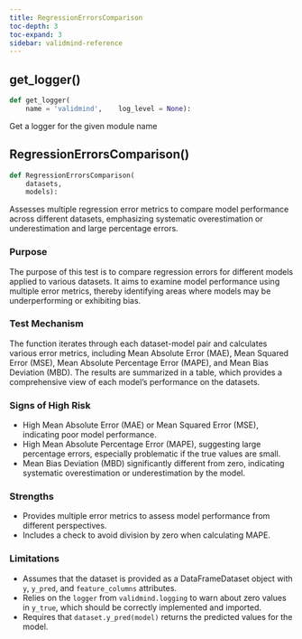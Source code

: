 ```yaml
---
title: RegressionErrorsComparison
toc-depth: 3
toc-expand: 3
sidebar: validmind-reference
---
```


## get_logger[()]{.muted}

```python
def get_logger(
    name = 'validmind',    log_level = None):
```

Get a logger for the given module name

## RegressionErrorsComparison[()]{.muted}

```python
def RegressionErrorsComparison(
    datasets,
    models):
```

Assesses multiple regression error metrics to compare model performance across different datasets, emphasizing systematic overestimation or underestimation and large percentage errors.

### Purpose

The purpose of this test is to compare regression errors for different models applied to various datasets. It aims to examine model performance using multiple error metrics, thereby identifying areas where models may be underperforming or exhibiting bias.

### Test Mechanism

The function iterates through each dataset-model pair and calculates various error metrics, including Mean Absolute Error (MAE), Mean Squared Error (MSE), Mean Absolute Percentage Error (MAPE), and Mean Bias Deviation (MBD). The results are summarized in a table, which provides a comprehensive view of each model's performance on the datasets.

### Signs of High Risk

- High Mean Absolute Error (MAE) or Mean Squared Error (MSE), indicating poor model performance.
- High Mean Absolute Percentage Error (MAPE), suggesting large percentage errors, especially problematic if the true values are small.
- Mean Bias Deviation (MBD) significantly different from zero, indicating systematic overestimation or underestimation by the model.

### Strengths

- Provides multiple error metrics to assess model performance from different perspectives.
- Includes a check to avoid division by zero when calculating MAPE.

### Limitations

- Assumes that the dataset is provided as a DataFrameDataset object with `y`, `y_pred`, and `feature_columns` attributes.
- Relies on the `logger` from `validmind.logging` to warn about zero values in `y_true`, which should be correctly implemented and imported.
- Requires that `dataset.y_pred(model)` returns the predicted values for the model.
